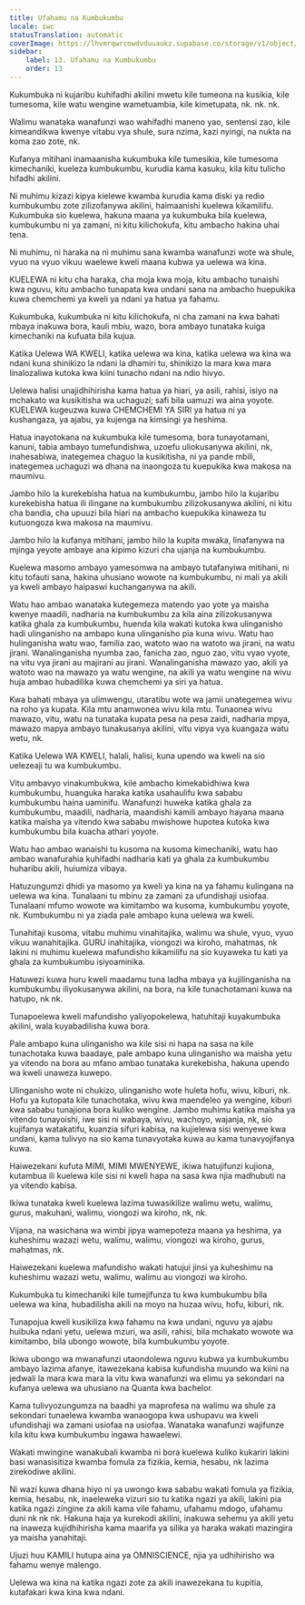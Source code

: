 ```yaml
---
title: Ufahamu na Kumbukumbu
locale: swc
statusTranslation: automatic
coverImage: https://lhvmrqwrcowdvduuaukz.supabase.co/storage/v1/object/public/strapi-uploads/small_cover-educacion-fundamental.webp-2d51a7828a2b1309555be27f7e2a61a0.webp
sidebar:
    label: 13. Ufahamu na Kumbukumbu
    order: 13
---
```

Kukumbuka ni kujaribu kuhifadhi akilini mwetu kile tumeona na kusikia, kile tumesoma, kile watu wengine wametuambia, kile kimetupata, nk. nk. nk.

Walimu wanataka wanafunzi wao wahifadhi maneno yao, sentensi zao, kile kimeandikwa kwenye vitabu vya shule, sura nzima, kazi nyingi, na nukta na koma zao zote, nk.

Kufanya mitihani inamaanisha kukumbuka kile tumesikia, kile tumesoma kimechaniki, kueleza kumbukumbu, kurudia kama kasuku, kila kitu tulicho hifadhi akilini.

Ni muhimu kizazi kipya kielewe kwamba kurudia kama diski ya redio kumbukumbu zote zilizofanywa akilini, haimaanishi kuelewa kikamilifu. Kukumbuka sio kuelewa, hakuna maana ya kukumbuka bila kuelewa, kumbukumbu ni ya zamani, ni kitu kilichokufa, kitu ambacho hakina uhai tena.

Ni muhimu, ni haraka na ni muhimu sana kwamba wanafunzi wote wa shule, vyuo na vyuo vikuu waelewe kweli maana kubwa ya uelewa wa kina.

KUELEWA ni kitu cha haraka, cha moja kwa moja, kitu ambacho tunaishi kwa nguvu, kitu ambacho tunapata kwa undani sana na ambacho huepukika kuwa chemchemi ya kweli ya ndani ya hatua ya fahamu.

Kukumbuka, kukumbuka ni kitu kilichokufa, ni cha zamani na kwa bahati mbaya inakuwa bora, kauli mbiu, wazo, bora ambayo tunataka kuiga kimechaniki na kufuata bila kujua.

Katika Uelewa WA KWELI, katika uelewa wa kina, katika uelewa wa kina wa ndani kuna shinikizo la ndani la dhamiri tu, shinikizo la mara kwa mara linalozaliwa kutoka kwa kiini tunacho ndani na ndio hivyo.

Uelewa halisi unajidhihirisha kama hatua ya hiari, ya asili, rahisi, isiyo na mchakato wa kusikitisha wa uchaguzi; safi bila uamuzi wa aina yoyote. KUELEWA kugeuzwa kuwa CHEMCHEMI YA SIRI ya hatua ni ya kushangaza, ya ajabu, ya kujenga na kimsingi ya heshima.

Hatua inayotokana na kukumbuka kile tumesoma, bora tunayotamani, kanuni, tabia ambayo tumefundishwa, uzoefu uliokusanywa akilini, nk, inahesabiwa, inategemea chaguo la kusikitisha, ni ya pande mbili, inategemea uchaguzi wa dhana na inaongoza tu kuepukika kwa makosa na maumivu.

Jambo hilo la kurekebisha hatua na kumbukumbu, jambo hilo la kujaribu kurekebisha hatua ili ilingane na kumbukumbu zilizokusanywa akilini, ni kitu cha bandia, cha upuuzi bila hiari na ambacho kuepukika kinaweza tu kutuongoza kwa makosa na maumivu.

Jambo hilo la kufanya mitihani, jambo hilo la kupita mwaka, linafanywa na mjinga yeyote ambaye ana kipimo kizuri cha ujanja na kumbukumbu.

Kuelewa masomo ambayo yamesomwa na ambayo tutafanyiwa mitihani, ni kitu tofauti sana, hakina uhusiano wowote na kumbukumbu, ni mali ya akili ya kweli ambayo haipaswi kuchanganywa na akili.

Watu hao ambao wanataka kutegemeza matendo yao yote ya maisha kwenye maadili, nadharia na kumbukumbu za kila aina zilizokusanywa katika ghala za kumbukumbu, huenda kila wakati kutoka kwa ulinganisho hadi ulinganisho na ambapo kuna ulinganisho pia kuna wivu. Watu hao hulinganisha watu wao, familia zao, watoto wao na watoto wa jirani, na watu jirani. Wanalinganisha nyumba zao, fanicha zao, nguo zao, vitu vyao vyote, na vitu vya jirani au majirani au jirani. Wanalinganisha mawazo yao, akili ya watoto wao na mawazo ya watu wengine, na akili ya watu wengine na wivu huja ambao hubadilika kuwa chemchemi ya siri ya hatua.

Kwa bahati mbaya ya ulimwengu, utaratibu wote wa jamii unategemea wivu na roho ya kupata. Kila mtu anamwonea wivu kila mtu. Tunaonea wivu mawazo, vitu, watu na tunataka kupata pesa na pesa zaidi, nadharia mpya, mawazo mapya ambayo tunakusanya akilini, vitu vipya vya kuangaza watu wetu, nk.

Katika Uelewa WA KWELI, halali, halisi, kuna upendo wa kweli na sio uelezeaji tu wa kumbukumbu.

Vitu ambavyo vinakumbukwa, kile ambacho kimekabidhiwa kwa kumbukumbu, huanguka haraka katika usahaulifu kwa sababu kumbukumbu haina uaminifu. Wanafunzi huweka katika ghala za kumbukumbu, maadili, nadharia, maandishi kamili ambayo hayana maana katika maisha ya vitendo kwa sababu mwishowe hupotea kutoka kwa kumbukumbu bila kuacha athari yoyote.

Watu hao ambao wanaishi tu kusoma na kusoma kimechaniki, watu hao ambao wanafurahia kuhifadhi nadharia kati ya ghala za kumbukumbu huharibu akili, huiumiza vibaya.

Hatuzungumzi dhidi ya masomo ya kweli ya kina na ya fahamu kulingana na uelewa wa kina. Tunalaani tu mbinu za zamani za ufundishaji usiofaa. Tunalaani mfumo wowote wa kimitambo wa kusoma, kumbukumbu yoyote, nk. Kumbukumbu ni ya ziada pale ambapo kuna uelewa wa kweli.

Tunahitaji kusoma, vitabu muhimu vinahitajika, walimu wa shule, vyuo, vyuo vikuu wanahitajika. GURU inahitajika, viongozi wa kiroho, mahatmas, nk lakini ni muhimu kuelewa mafundisho kikamilifu na sio kuyaweka tu kati ya ghala za kumbukumbu isiyoaminika.

Hatuwezi kuwa huru kweli maadamu tuna ladha mbaya ya kujilinganisha na kumbukumbu iliyokusanywa akilini, na bora, na kile tunachotamani kuwa na hatupo, nk nk.

Tunapoelewa kweli mafundisho yaliyopokelewa, hatuhitaji kuyakumbuka akilini, wala kuyabadilisha kuwa bora.

Pale ambapo kuna ulinganisho wa kile sisi ni hapa na sasa na kile tunachotaka kuwa baadaye, pale ambapo kuna ulinganisho wa maisha yetu ya vitendo na bora au mfano ambao tunataka kurekebisha, hakuna upendo wa kweli unaweza kuwepo.

Ulinganisho wote ni chukizo, ulinganisho wote huleta hofu, wivu, kiburi, nk. Hofu ya kutopata kile tunachotaka, wivu kwa maendeleo ya wengine, kiburi kwa sababu tunajiona bora kuliko wengine. Jambo muhimu katika maisha ya vitendo tunayoishi, iwe sisi ni wabaya, wivu, wachoyo, wajanja, nk, sio kujifanya watakatifu, kuanzia sifuri kabisa, na kujielewa sisi wenyewe kwa undani, kama tulivyo na sio kama tunavyotaka kuwa au kama tunavyojifanya kuwa.

Haiwezekani kufuta MIMI, MIMI MWENYEWE, ikiwa hatujifunzi kujiona, kutambua ili kuelewa kile sisi ni kweli hapa na sasa kwa njia madhubuti na ya vitendo kabisa.

Ikiwa tunataka kweli kuelewa lazima tuwasikilize walimu wetu, walimu, gurus, makuhani, walimu, viongozi wa kiroho, nk, nk.

Vijana, na wasichana wa wimbi jipya wamepoteza maana ya heshima, ya kuheshimu wazazi wetu, walimu, walimu, viongozi wa kiroho, gurus, mahatmas, nk.

Haiwezekani kuelewa mafundisho wakati hatujui jinsi ya kuheshimu na kuheshimu wazazi wetu, walimu, walimu au viongozi wa kiroho.

Kukumbuka tu kimechaniki kile tumejifunza tu kwa kumbukumbu bila uelewa wa kina, hubadilisha akili na moyo na huzaa wivu, hofu, kiburi, nk.

Tunapojua kweli kusikiliza kwa fahamu na kwa undani, nguvu ya ajabu huibuka ndani yetu, uelewa mzuri, wa asili, rahisi, bila mchakato wowote wa kimitambo, bila ubongo wowote, bila kumbukumbu yoyote.

Ikiwa ubongo wa mwanafunzi utaondolewa nguvu kubwa ya kumbukumbu ambayo lazima afanye, itawezekana kabisa kufundisha muundo wa kiini na jedwali la mara kwa mara la vitu kwa wanafunzi wa elimu ya sekondari na kufanya uelewa wa uhusiano na Quanta kwa bachelor.

Kama tulivyozungumza na baadhi ya maprofesa na walimu wa shule za sekondari tunaelewa kwamba wanaogopa kwa ushupavu wa kweli ufundishaji wa zamani usiofaa na usiofaa. Wanataka wanafunzi wajifunze kila kitu kwa kumbukumbu ingawa hawaelewi.

Wakati mwingine wanakubali kwamba ni bora kuelewa kuliko kukariri lakini basi wanasisitiza kwamba fomula za fizikia, kemia, hesabu, nk lazima zirekodiwe akilini.

Ni wazi kuwa dhana hiyo ni ya uwongo kwa sababu wakati fomula ya fizikia, kemia, hesabu, nk, inaeleweka vizuri sio tu katika ngazi ya akili, lakini pia katika ngazi zingine za akili kama vile fahamu, ufahamu mdogo, ufahamu duni nk nk nk. Hakuna haja ya kurekodi akilini, inakuwa sehemu ya akili yetu na inaweza kujidhihirisha kama maarifa ya silika ya haraka wakati mazingira ya maisha yanahitaji.

Ujuzi huu KAMILI hutupa aina ya OMNISCIENCE, njia ya udhihirisho wa fahamu wenye malengo.

Uelewa wa kina na katika ngazi zote za akili inawezekana tu kupitia, kutafakari kwa kina kwa ndani.

